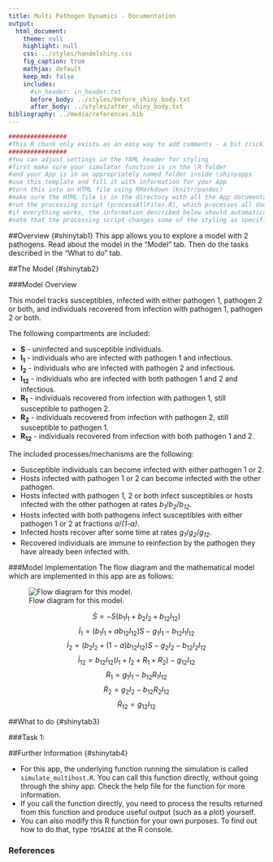 ```yaml
---
title: Multi Pathogen Dynamics - Documentation
output:
  html_document:
    theme: null
    highlight: null
    css: ../styles/handelshiny.css
    fig_caption: true
    mathjax: default 
    keep_md: false
    includes:
      #in_header: in_header.txt
      before_body: ../styles/before_shiny_body.txt
      after_body: ../styles/after_shiny_body.txt 
bibliography: ../media/references.bib
---
```



```r
################
#This R chunk only exists as an easy way to add comments - a bit trickier in Markdown itself
################
#You can adjust settings in the YAML header for styling 
#first make sure your simulator function is in the \R folder 
#and your App is in an appropriately named folder inside \shinyapps
#use this template and fill it with information for your App
#turn this into an HTML file using RMarkdown (knitr/pandoc)
#make sure the HTML file is in the directory with all the App documentation
#run the processing script (processAllFiles.R), which processes all documentation
#if everything works, the information described below should automatically be displayed in tabs at the bottom of the App UI
#note that the processing script changes some of the styling as specified in the shinystyle.css file
```

##Overview {#shinytab1}
This app allows you to explore a model with 2 pathogens. Read about the model in the "Model" tab. Then do the tasks described in the "What to do" tab.

##The Model {#shinytab2}

###Model Overview

This model tracks susceptibles, infected with either pathogen 1, pathogen 2 or both, and individuals recovered from infection with pathogen 1, pathogen 2 or both.

The following compartments are included:  

* **S** - uninfected and susceptible individuals.
* **I~1~** - individuals who are infected with pathogen 1 and infectious.
* **I~2~** - individuals who are infected with pathogen 2 and infectious.
* **I~12~** - individuals who are infected with both pathogen 1 and 2 and infectious.
* **R~1~** - individuals recovered from infection with pathogen 1, still susceptible to pathogen 2.
* **R~2~** - individuals recovered from infection with pathogen 2, still susceptible to pathogen 1.
* **R~12~** - individuals recovered from infection with both pathogen 1 and 2.


The included processes/mechanisms are the following:

* Susceptible individuals can become infected with either pathogen 1 or 2.  
* Hosts infected with pathogen 1 or 2 can become infected with the other pathogen.
* Hosts infected with pathogen 1, 2 or both infect susceptibles or hosts infected with the other pathogen at rates _b~1~_/_b~2~_/_b~12~_. 
* Hosts infected with both pathogens infect susceptibles with either pathogen 1 or 2 at fractions _a_/_(1-a)_.
* Infected hosts recover after some time at rates _g~1~_/_g~2~_/_g~12~_. 
* Recovered individuals are immune to reinfection by the pathogen they have already been infected with. 


###Model Implementation
The flow diagram and the mathematical model which are implemented in this app are as follows:

![Flow diagram for this model.](../media/multipathogenmodel.png)

$$\dot S =  - S (b_{1} I_1 + b_{2} I_2 + b_{12}I_{12})  $$ 
$$\dot I_1 =   (b_{1} I_1 + ab_{12} I_{12})S - g_1 I_1 - b_{12} I_1 I_{12}$$ 
$$\dot I_2 =   (b_{2} I_2 +  (1-a) b_{12} I_{12})S - g_2 I_2 -  b_{12}  I_2 I_{12}$$ 
$$\dot I_{12} =  b_{12} I_{12} (I_1 + I_2 + R_1 + R_2)  - g_{12} I_{12}$$ 
$$\dot R_1 = g_1 I_1 -  b_{12} R_1 I_{12}$$
$$\dot R_2 = g_2 I_2 - b_{12} R_2 I_{12}$$
$$\dot R_{12} =  g_{12} I_{12} $$




##What to do {#shinytab3}

###Task 1: 


##Further Information {#shinytab4}

* For this app, the underlying function running the simulation is called `simulate_multihost.R`. You can call this function directly, without going through the shiny app. Check the help file for the function for more information. 
* If you call the function directly, you need to process the results returned from this function and produce useful output (such as a plot) yourself. 
* You can also modify this R function for your own purposes. To find out how to do that, type `?DSAIDE` at the R console.

### References

